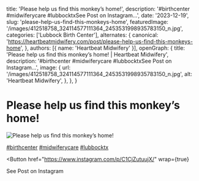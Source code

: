   title: 'Please help us find this monkey’s home!',
  description: '#birthcenter #midwiferycare #lubbocktxSee Post on Instagram...',
  date: '2023-12-19',
  slug: 'please-help-us-find-this-monkeys-home',
  featuredImage: '/images/412518758_324114577111364_2453531998935783150_n.jpg',
  categories: ['Lubbock Birth Center'],
  alternates: {
    canonical: 'https://heartbeatmidwifery.com/post/please-help-us-find-this-monkeys-home',
  },
  authors: [{ name: 'Heartbeat Midwifery' }],
  openGraph: {
    title: 'Please help us find this monkey’s home! | Heartbeat Midwifery',
    description: '#birthcenter #midwiferycare #lubbocktxSee Post on Instagram...',
    image: {
      url: '/images/412518758_324114577111364_2453531998935783150_n.jpg',
      alt: 'Heartbeat Midwifery',
    },
  },
}


# Please help us find this monkey’s home!

<Image
  src="/images/412518758_324114577111364_2453531998935783150_n.jpg"
  size="large"
  wrap={true}
  alt="Please help us find this monkey’s home!"
/>

[#birthcenter](https://www.instagram.com/explore/tags/birthcenter/) [#midwiferycare](https://www.instagram.com/explore/tags/midwiferycare/) [#lubbocktx](https://www.instagram.com/explore/tags/lubbocktx/)

<Button
  href="https://www.instagram.com/p/C1CjZutuujX/"
  wrap={true}
>
  See Post on Instagram
</Button>
